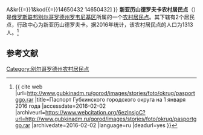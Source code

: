 {{Infobox Settlement
| official_name = 新亚历山德罗夫卡农村居民点
| native_name = Новоалександровское сельское поселение
| settlement_type = [[农村居民点|农村居民点]]
| subdivision_type = [[国家|国家]]
| subdivision_type1 = [[州_(俄罗斯)|州]]
| subdivision_type2 = [[区_(苏联)|区]]
| subdivision_name = {{RUS}}
| subdivision_name1 = [[别尔哥罗德州|别尔哥罗德州]]
| subdivision_name2 = [[罗韦尼基区|罗韦尼基区]]
| seat_type = 行政中心
| seat = 新亚历山德罗夫卡
| population_as_of=2016
| population_footnotes = <ref name=stat />
| population_total = 1313
| coordinates_display = inline,title
| latd = 50 | latm = 08 | lats = 54 | latNS = N
| longd = 38 | longm = 54 | longs = 16 | longEW = E
| timezone = [[莫斯科时间|MSK]]
| utc_offset = +3
| blank_name = [[俄罗斯市政土地区划代码|OKTMO编码]]
| blank_info = [http://classif.spb.ru/classificators/view/tma.php?st{{=}}A&kr{{=}}1&kod{{=}}14650432 14650432]
}}
'''新亚历山德罗夫卡农村居民点'''（{{lang-ru|Новоалександровское сельское поселение}}）是[[俄罗斯联邦|俄罗斯联邦]][[别尔哥罗德州|别尔哥罗德州]][[罗韦尼基区|罗韦尼基区]]所属的一个[[农村居民点|农村居民点]]。其下辖有2个居民点，行政中心为新亚历山德罗夫卡。据2016年统计，该农村居民点的人口为1313人。<ref name=stat>{{ cite web |url=http://www.gubkinadm.ru/gorod/images/stories/foto/okrug/pasportggo.rar |title=Паспорт Губкинского городского округа на 1 января 2016 года |accessdate=2016-02-02 |archiveurl=https://www.webcitation.org/6ezlnsjoC?url=http://www.gubkinadm.ru/gorod/images/stories/foto/okrug/pasportggo.rar |archivedate=2016-02-02 |language=ru |deadurl=yes }}</ref>

== 参考文献 ==
{{reflist}}

{{Russia-stub}}

[[Category:别尔哥罗德州农村居民点|Category:别尔哥罗德州农村居民点]]